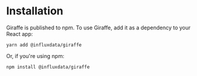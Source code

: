 # Installation

Giraffe is published to npm.
To use Giraffe, add it as a dependency to your React app:

```
yarn add @influxdata/giraffe
```

Or, if you're using npm:

```
npm install @influxdata/giraffe
```

